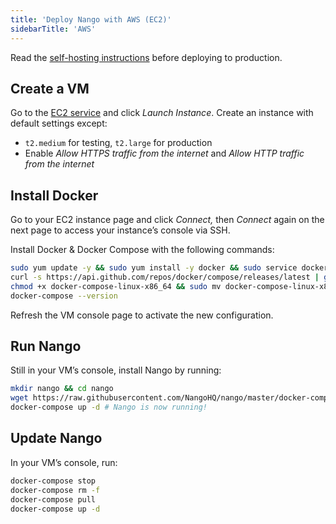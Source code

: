 ```yaml
---
title: 'Deploy Nango with AWS (EC2)'
sidebarTitle: 'AWS'
---
```


<Note>Read the [self-hosting instructions](/guides/self-hosting/free-self-hosting/overview) before deploying to production.</Note>

## Create a VM[](#create-vm 'Direct link to Create a VM')

Go to the [EC2 service](https://console.aws.amazon.com/ec2/v2/home) and click
_Launch Instance_. Create an instance with default settings except:

-   `t2.medium` for testing, `t2.large` for production
-   Enable _Allow HTTPS traffic from the internet_ and _Allow HTTP traffic from
    the internet_

## Install Docker[](#install-docker 'Direct link to Install Docker')

Go to your EC2 instance page and click _Connect,_ then _Connect_ again on the
next page to access your instance’s console via SSH.

Install Docker & Docker Compose with the following commands:

```bash
sudo yum update -y && sudo yum install -y docker && sudo service docker start && sudo usermod -a -G docker $USER
curl -s https://api.github.com/repos/docker/compose/releases/latest | grep browser_download_url  | grep docker-compose-linux-x86_64 | cut -d '"' -f 4 | wget -qi -
chmod +x docker-compose-linux-x86_64 && sudo mv docker-compose-linux-x86_64 /usr/local/bin/docker-compose
docker-compose --version
```

<Note>Refresh the VM console page to activate the new configuration.</Note>

## Run Nango[](#run-nango 'Direct link to Run Nango')

Still in your VM’s console, install Nango by running:

```bash
mkdir nango && cd nango
wget https://raw.githubusercontent.com/NangoHQ/nango/master/docker-compose.yaml
docker-compose up -d # Nango is now running!
```

## Update Nango[](#update-nango 'Direct link to Update Nango')

In your VM’s console, run:

```bash
docker-compose stop
docker-compose rm -f
docker-compose pull
docker-compose up -d
```
